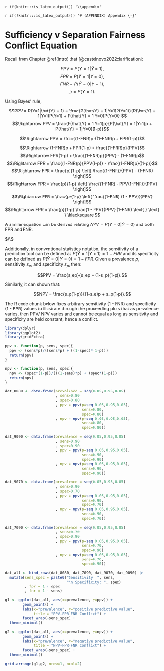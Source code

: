 `r if(knitr:::is_latex_output()) '\\appendix'`

`r if(!knitr:::is_latex_output()) '# (APPENDIX) Appendix {-}'` 
<!--
The first appendix must start with the above text. Do not remove!
-->

# Sufficiency v Separation Fairness Conflict Equation {#appendix-a}

Recall from Chapter \@ref(intro) that [@castelnovo2022clarification]:

$$ PPV = P(Y=1|\hat{Y} = 1),$$
$$ FPR = P(\hat{Y} = 1| Y = 0),$$
$$FNR = P(\hat{Y} = 0| Y = 1),$$
$$ p = P(Y=1).$$

\noindent Using Bayes' rule,

$$PPV = P(Y=1|\hat{Y} = 1) = \frac{P(\hat{Y} = 1|Y=1)P(Y=1)}{P(\hat{Y} = 1|Y=1)P(Y=1) + P(\hat{Y} = 1|Y=0)P(Y=0)} $$
$$\Rightarrow PPV = \frac{P(\hat{Y} = 1|Y=1)p}{P(\hat{Y} = 1|Y=1)p + P(\hat{Y} = 1|Y=0)(1-p)}$$

$$\Rightarrow PPV = \frac{(1-FNR)p}{(1-FNR)p + FPR(1-p)}$$

$$\Rightarrow (1-FNR)p + FPR(1-p) = \frac{(1-FNR)p}{PPV}$$
$$\Rightarrow FPR(1-p) = \frac{(1-FNR)p}{PPV} - (1-FNR)p$$
$$\Rightarrow FPR = \frac{(1-FNR)p}{PPV(1-p)} - \frac{(1-FNR)p}{(1-p)}$$
$$\Rightarrow FPR = \frac{p}{1-p} \left[  \frac{(1-FNR)}{PPV} - (1-FNR) \right]$$
$$\Rightarrow FPR = \frac{p}{1-p} \left[  \frac{(1-FNR) - PPV(1-FNR)}{PPV} \right]$$
$$\Rightarrow FPR = \frac{p}{1-p} \left[  \frac{(1-FNR) (1 - PPV)}{PPV} \right]$$
$$\Rightarrow FPR = \frac{p}{1-p} \frac{1 - PPV}{PPV} (1-FNR) \text{ } \text{ } \blacksquare.$$

\noindent A similar equation can be derived relating $NPV = P(Y=0|\hat{Y} = 0)$ and both FPR and FNR. 

$\\$

\noindent Additionally, in conventional statistics notation, the sensitivity of a prediction tool can be defined as $P(\hat{Y}=1|Y=1) = 1 - FNR$ and its specificity can be defined as $P(\hat{Y}=0|Y=0) = 1 - FPR$. Given a prevalence $p$, sensitivity $s_e$, and specificity $s_p$, then:

$$PPV = \frac{s_ep}{s_ep + (1-s_p)(1-p)}.$$

\noindent Similarly, it can shown that: 

$$NPV = \frac{s_p(1-p)}{(1-s_e)p + s_p(1-p)}.$$

\noindent The R code chunk below fixes arbitrary sensitivity (1 - FNR) and specificity (1 - FPR) values to illustrate through the proceeding plots that as prevalence varies, then PPV/ NPV varies and cannot be equal as long as sensitivity and specificity are held constant, hence a conflict. 

```r
library(dplyr)
library(ggplot2)
library(gridExtra)
```

```r
ppv <- function(p, sens, spec){
  ppv <- (sens*p)/((sens*p) + ((1-spec)*(1-p)))
  return(ppv)
}

npv <- function(p, sens, spec){
  npv <- (spec*(1-p))/(((1-sens)*p) + (spec*(1-p)))
  return(npv)
}

dat_8080 <- data.frame(prevalence = seq(0.05,0.95,0.05)
                       , sens=0.80
                       , spec=0.80
                       , ppv = ppv(p=seq(0.05,0.95,0.05), 
                                   sens=0.80, 
                                   spec=0.80)
                       , npv = npv(p=seq(0.05,0.95,0.05), 
                                   sens=0.80, 
                                   spec=0.80))

dat_9090 <- data.frame(prevalence = seq(0.05,0.95,0.05)
                       , sens=0.90
                       , spec=0.90
                       , ppv = ppv(p=seq(0.05,0.95,0.05), 
                                   sens=0.90, 
                                   spec=0.90)
                       , npv = npv(p=seq(0.05,0.95,0.05), 
                                   sens=0.90, 
                                   spec=0.90))

dat_9070 <- data.frame(prevalence = seq(0.05,0.95,0.05)
                       , sens=0.90
                       , spec=0.70
                       , ppv = ppv(p=seq(0.05,0.95,0.05), 
                                   sens=0.90, 
                                   spec=0.70)
                       , npv = npv(p=seq(0.05,0.95,0.05), 
                                   sens=0.90, 
                                   spec=0.70))

dat_7090 <- data.frame(prevalence = seq(0.05,0.95,0.05)
                       , sens=0.70
                       , spec=0.90
                       , ppv = ppv(p=seq(0.05,0.95,0.05), 
                                   sens=0.70, 
                                   spec=0.90)
                       , npv = npv(p=seq(0.05,0.95,0.05), 
                                   sens=0.70, 
                                   spec=0.90))

dat_all <- bind_rows(dat_8080, dat_7090, dat_9070, dat_9090) |>
  mutate(sens_spec = paste0("Sensitivity: ", sens, 
                            "\n Specificity: ", spec)
         , fpr = 1 - spec
         , fnr = 1 - sens)

g1 <- ggplot(dat_all, aes(x=prevalence, y=ppv)) +
        geom_point() + 
        labs(x="prevalence", y="positive predictive value",
             title = "PPV-FPR-FNR Conflict") +
        facet_wrap(~sens_spec) +
  theme_minimal()
 
g2 <- ggplot(dat_all, aes(x=prevalence, y=npv)) +
        geom_point() + 
        labs(x="prevalence", y="negative predictive value",
             title = "NPV-FPR-FNR Conflict") +
        facet_wrap(~sens_spec) +
  theme_minimal()

grid.arrange(g1,g2, nrow=1, ncol=2)
```



